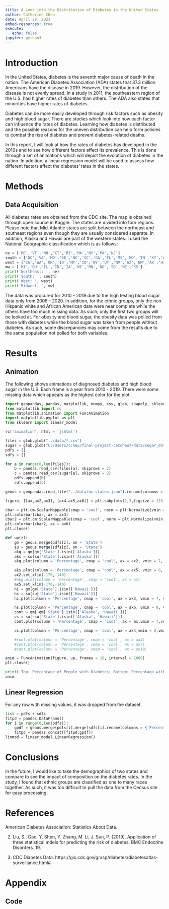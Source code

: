 ```yaml
---
title: A Look into the Distribution of Diabetes in the United States
author: Catherine Cheu
date: April 28, 2023
embed-resources: true
execute:
   echo: false
jupyter: python3
---
```


# Introduction

In the United States, diabetes is the seventh major cause of death in the nation. The American Diabetes Association (ADA) states that 37.3 million Americans have the disease in 2019. However, the distribution of the disease is not evenly spread. In a study in 2011, the southeastern region of the U.S. had higher rates of diabetes than others. The ADA also states that minorities have higher rates of diabetes.

Diabetes can be more easily developed through risk factors such as obesity and high blood sugar. There are studies which look into how each factor can influence the rates of diabetes. Learning how diabetes is distributed and the possible reasons for the uneven distribution can help form policies to combat the rise of diabetes and prevent diabetes-related deaths.

In this report, I will look at how the rates of diabetes has developed in the 2010s and to see how different factors affect its prevalence. This is done through a set of animations which will depict the evolution of diabetes in the nation. In addition, a linear regression model will be used to assess how different factors affect the diabetes' rates in the states.

# Methods

## Data Acquisition

All diabetes rates are obtained from the CDC site. The map is obtained through open source in Kaggle. The states are divided into four regions. Please note that Mid-Atlantic states are split between the northeast and southeast regions even though they are usually considered separate. In addition, Alaska and Hawaii are part of the western states. I used the National Geographic classification which is as follows:

```python
ne = ['ME','VT','NH','CT','RI','MA','NY','PA','NJ']
south = ['DC','VA','MD','DE','NC','SC','GA','FL','MS','MO','TN','KY','WV','AL','TX','AR','LA','OK']
west = ['CA','WA','OR','ID','MT','CO','WY','UT','NV','AZ','NM','AK','HI']
mw = ['MI','OH','IL','IN','IA','WI','MN','ND','SD','NE','KS']
print('Northeast: ', ne)
print('South: ', south)
print('West: ', west)
print('Midwest: ', mw)
```

The data was procured for 2010 - 2019 due to the high testing blood sugar data only from 2008 - 2020. In addition, for the ethnic groups, only the non-Hispanic white and African American data were near complete while the others have too much missing data. As such, only the first two groups will be looked at. For obesity and blood sugar, the obesity data was polled from those with diabetes while the blood sugar was taken from people without diabetes. As such, some discrepancies may come from the results due to the same population not polled for both variables.

# Results

## Animation

The following shows animations of diagnosed diabetes and high blood sugar in the U.S. Each frame is a year from 2010 - 2019. There were some missing data which appears as the highest color for the plot.

```python
import geopandas, pandas, matplotlib, numpy, csv, glob, shapely, sklearn
from matplotlib import rc
from matplotlib.animation import FuncAnimation
import matplotlib.pyplot as plt
from sklearn import linear_model

rc('animation', html = 'jshtml')

files = glob.glob("../data/*.csv")
sugar = glob.glob("C:/Users/ccheu/final-project-catcheu7/data/sugar_data/*.csv", recursive = True)
pdfs = []
sdfs = []

for a in range(0,len(files)):
	b = pandas.read_csv(files[a], skiprows = 2)
	c = pandas.read_csv(sugar[a], skiprows = 2)
	pdfs.append(b)
	sdfs.append(c)

geous = geopandas.read_file("../data/us-states.json").rename(columns = {'name':'State'})

figure, [[ax,ax2,ax3], [ax4,ax5,ax6]] = plt.subplots(2,3,figsize = (10,10))

cbar = plt.cm.ScalarMappable(cmap = 'cool', norm = plt.Normalize(vmin = 7, vmax = 14))
plt.colorbar(cbar, ax = ax3)
cbar2 = plt.cm.ScalarMappable(cmap = 'cool', norm = plt.Normalize(vmin = 0, vmax = 60))
plt.colorbar(cbar2, ax = ax6)
plt.close()
```
```python

def up(z):
	gm = geous.merge(pdfs[z], on = 'State')
	su = geous.merge(sdfs[z], on = 'State')
	akg = gm[gm['State'].isin(['Alaska'])]
	aks = su[su['State'].isin(['Alaska'])]
	akg.plot(column = 'Percentage', cmap = 'cool', ax = ax2, vmin = 7, vmax = 14)

	aks.plot(column = 'Percentage', cmap = 'cool', ax = ax5, vmin = 0, vmax = 80)
	ax2.set_xlim(-170,-140)
	#akg.plot(column = 'Percentage', cmap = 'cool', ax = ax)
	ax5.set_xlim(-170,-140)
	hi = gm[gm['State'].isin(['Hawaii'])]
	hs = su[su['State'].isin(['Hawaii'])]
	hi.plot(column = 'Percentage', cmap = 'cool', ax = ax3, vmin = 7, vmax = 14)

	hs.plot(column = 'Percentage', cmap = 'cool', ax = ax6, vmin = 0, vmax = 80)
	cont = gm[~gm['State'].isin(['Alaska', 'Hawaii'])]
	cs = su[~su['State'].isin(['Alaska', 'Hawaii'])]
	cont.plot(column = 'Percentage', cmap = 'cool', ax = ax,vmin = 7,vmax = 14)

	cs.plot(column = 'Percentage', cmap = 'cool', ax = ax4,vmin = 0,vmax = 80)

	#cont.plot(column = 'Percentage', cmap = 'cool', ax = ax4)
	#cont.plot(column = 'Percentage', cmap = 'cool', ax = ax7)
	#cont.plot(column = 'Percentage', cmap = 'cool', ax = ax10)

anim = FuncAnimation(figure, up, frames = 10, interval = 1000)
plt.close()

print('Top: Percentage of People with Diabetes; Bottom: Percentage with High Blood Sugar')
anim
```

## Linear Regression

For any row with missing values, it was dropped from the dataset.

```python
list = pdfs + sdfs
fitpd = pandas.DataFrame()
for i in range(0,len(pdfs)):
	gpdf = geous.merge(pdfs[i].merge(sdfs[i].rename(columns = {'Percentage':'Sugar'}), on = 'State'), on = 'State')
	fitpd = pandas.concat([fitpd,gpdf])
linmod = linear_model.LinearRegression()
```

# Conclusions

In the future, I would like to take the demographics of two states and compare to see the impact of composition on the diabetes rates. In the study, I found that ethnic groups are classified as one to many races together. As such, it was too difficult to pull the data from the Census site for easy processing.

# References

American Diabetes Association: Statistics About Data.

2. Liu, S., Gao, Y. Shen, Y. Zhang, M. Li, J. Sun, P. (2019). Application of three statistical mdels for predicting the risk of diabetes. BMC Endocrine Disorders. 19.

3. CDC Diabetes Data. https://gis.cdc.gov/grasp/diabetes/diabetesatlas-surveillance.html#

# Appendix

## Code